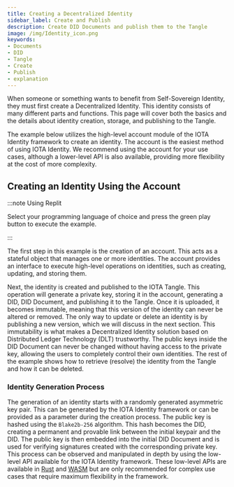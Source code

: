 ```yaml
---
title: Creating a Decentralized Identity
sidebar_label: Create and Publish
description: Create DID Documents and publish them to the Tangle
image: /img/Identity_icon.png
keywords:
- Documents
- DID
- Tangle
- Create
- Publish
- explanation
---
```


When someone or something wants to benefit from Self-Sovereign Identity, they must first create a Decentralized Identity. This identity consists of many different parts and functions. This page will cover both the basics and the details about identity creation, storage, and publishing to the Tangle.

The example below utilizes the high-level account module of the IOTA Identity framework to create an identity. The account is the easiest method of using IOTA Identity. We recommend using the account for your use cases, although a lower-level API is also available, providing more flexibility at the cost of more complexity.

## Creating an Identity Using the Account

:::note Using Replit

Select your programming language of choice and press the green play button to execute the example.

:::

<CodeSnippet nodeReplitLink="https://repl.it/@abdulmth/Create-did?lite=true"
rustReplitLink="https://replit.com/@JelleMillenaar1/accountbasic?lite=true"/>

The first step in this example is the creation of an account. This acts as a stateful object that manages one or more identities. The account provides an interface to execute high-level operations on identities, such as creating, updating, and storing them.

Next, the identity is created and published to the IOTA Tangle. This operation will generate a private key, storing it in the account, generating a DID, DID Document, and publishing it to the Tangle. Once it is uploaded, it becomes immutable, meaning that this version of the identity can never be altered or removed. The only way to update or delete an identity is by publishing a new version, which we will discuss in the next section. This immutability is what makes a Decentralized Identity solution based on Distributed Ledger Technology (DLT) trustworthy. The public keys inside the DID Document can never be changed without having access to the private key, allowing the users to completely control their own identities. The rest of the example shows how to retrieve (resolve) the identity from the Tangle and how it can be deleted.

### Identity Generation Process

The generation of an identity starts with a randomly generated asymmetric key pair. This can be generated by the IOTA Identity framework or can be provided as a parameter during the creation process. The public key is hashed using the `Blake2b-256` algorithm. This hash becomes the DID, creating a permanent and provable link between the initial keypair and the DID. The public key is then embedded into the initial DID Document and is used for verifying signatures created with the corresponding private key. This process can be observed and manipulated in depth by using the low-level API available for the IOTA Identity framework. These low-level APIs are available in [Rust](https://wiki.iota.org/identity.rs/libraries/rust/api_reference) and [WASM](https://wiki.iota.org/identity.rs/libraries/wasm/api_reference) but are only recommended for complex use cases that require maximum flexibility in the framework.
